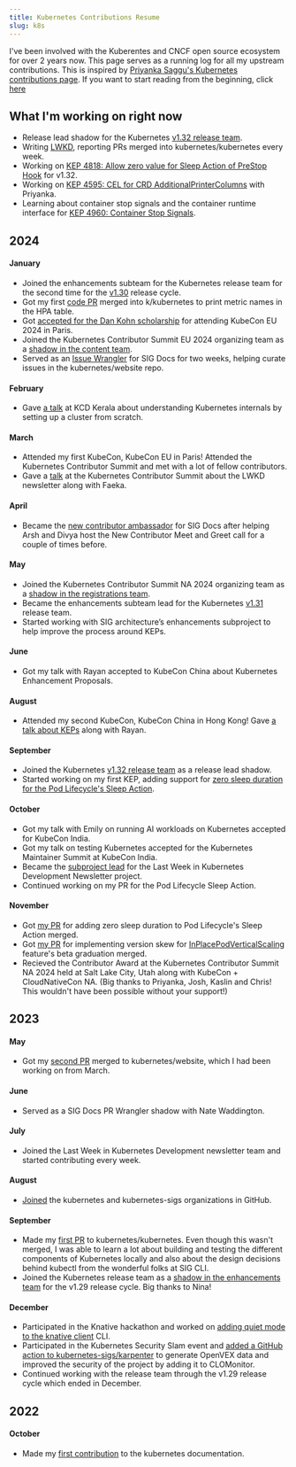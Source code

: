 ```yaml
---
title: Kubernetes Contributions Resume
slug: k8s
---
```


I've been involved with the Kuberentes and CNCF open source ecosystem for over 2 years now. This page serves as a running log for all my upstream contributions. This is inspired by [Priyanka Saggu's Kubernetes contributions page](https://www.psaggu.com/kubernetes.html). If you want to start reading from the beginning, click [here](#2022)

## What I'm working on right now

- Release lead shadow for the Kubernetes [v1.32 release team](https://github.com/kubernetes/sig-release/blob/master/releases/release-1.32/release-team.md).
- Writing [LWKD](https://lwkd.info), reporting PRs merged into kubernetes/kubernetes every week.
- Working on [KEP 4818: Allow zero value for Sleep Action of PreStop Hook](https://github.com/kubernetes/enhancements/issues/4818) for v1.32.
- Working on [KEP 4595: CEL for CRD AdditionalPrinterColumns](https://github.com/kubernetes/enhancements/issues/4595) with Priyanka.
- Learning about container stop signals and the container runtime interface for [KEP 4960: Container Stop Signals](https://github.com/kubernetes/enhancements/issues/4960).

## 2024

#### January

- Joined the enhancements subteam for the Kubernetes release team for the second time for the [v1.30](https://github.com/kubernetes/sig-release/blob/master/releases/release-1.30/release-team.md) release cycle.
- Got my first [code PR](https://github.com/kubernetes/kubernetes/pull/122804) merged into k/kubernetes to print metric names in the HPA table.
- Got [accepted for the Dan Kohn scholarship](https://x.com/sreeramvnkitesh/status/1752609678151000241) for attending KubeCon EU 2024 in Paris.
- Joined the Kubernetes Contributor Summit EU 2024 organizing team as a [shadow in the content team](https://github.com/kubernetes/community/issues/7611).
- Served as an [Issue Wrangler](https://github.com/kubernetes/website/wiki/Issue-Wranglers) for SIG Docs for two weeks, helping curate issues in the kubernetes/website repo.

#### February

- Gave [a talk](https://www.youtube.com/watch?v=WLaW8Sc6FjU) at KCD Kerala about understanding Kubernetes internals by setting up a cluster from scratch.

#### March

- Attended my first KubeCon, KubeCon EU in Paris! Attended the Kubernetes Contributor Summit and met with a lot of fellow contributors.
- Gave a [talk](https://sched.co/1aOqg) at the Kubernetes Contributor Summit about the LWKD newsletter along with Faeka.

#### April

- Became the [new contributor ambassador](https://github.com/kubernetes/website/?tab=readme-ov-file#new-contributor-ambassadors) for SIG Docs after helping Arsh and Divya host the New Contributor Meet and Greet call for a couple of times before.

#### May

- Joined the Kubernetes Contributor Summit NA 2024 organizing team as a [shadow in the registrations team](https://github.com/kubernetes/community/issues/7854).
- Became the enhancements subteam lead for the Kubernetes [v1.31](https://github.com/kubernetes/sig-release/blob/master/releases/release-1.31/release-team.md) release team.
- Started working with SIG architecture’s enhancements subproject to help improve the process around KEPs.

#### June

- Got my talk with Rayan accepted to KubeCon China about Kubernetes Enhancement Proposals.

#### August

- Attended my second KubeCon, KubeCon China in Hong Kong! Gave [a talk about KEPs](https://kccncossaidevchn2024.sched.com/event/1eYZh?iframe=no) along with Rayan.

#### September

- Joined the Kubernetes [v1.32 release team](https://github.com/kubernetes/sig-release/blob/master/releases/release-1.32/release-team.md) as a release lead shadow.
- Started working on my first KEP, adding support for [zero sleep duration for the Pod Lifecycle's Sleep Action](https://github.com/kubernetes/enhancements/issues/4818).

#### October

- Got my talk with Emily on running AI workloads on Kubernetes accepted for KubeCon India.
- Got my talk on testing Kubernetes accepted for the Kubernetes Maintainer Summit at KubeCon India.
- Became the [subproject lead](https://github.com/kubernetes-sigs/lwkd/pull/447) for the Last Week in Kubernetes Development Newsletter project.
- Continued working on my PR for the Pod Lifecycle Sleep Action.

#### November

- Got [my PR](https://github.com/kubernetes/kubernetes/pull/127094) for adding zero sleep duration to Pod Lifecycle's Sleep Action merged.
- Got [my PR](https://github.com/kubernetes/kubernetes/pull/128186) for implementing version skew for [InPlacePodVerticalScaling](https://github.com/kubernetes/enhancements/issues/1287) feature's beta graduation merged.
- Recieved the Contributor Award at the Kubernetes Contributor Summit NA 2024 held at Salt Lake City, Utah along with KubeCon + CloudNativeCon NA. (Big thanks to Priyanka, Josh, Kaslin and Chris! This wouldn't have been possible without your support!)

## 2023

#### May

- Got my [second PR](https://github.com/kubernetes/website/pull/39742) merged to kubernetes/website, which I had been working on from March.

#### June

- Served as a SIG Docs PR Wrangler shadow with Nate Waddington.

#### July

- Joined the Last Week in Kubernetes Development newsletter team and started contributing every week.

#### August

- [Joined](https://github.com/kubernetes/org/issues/4426) the kubernetes and kubernetes-sigs organizations in GitHub.

#### September

- Made my [first PR](https://github.com/kubernetes/kubernetes/pull/120466) to kubernetes/kubernetes. Even though this wasn't merged, I was able to learn a lot about building and testing the different components of Kubernetes locally and also about the design decisions behind kubectl from the wonderful folks at SIG CLI.
- Joined the Kubernetes release team as a [shadow in the enhancements team](https://github.com/kubernetes/sig-release/blob/master/releases/release-1.29/release-team.md) for the v1.29 release cycle. Big thanks to Nina!

#### December

- Participated in the Knative hackathon and worked on [adding quiet mode to the knative client](https://github.com/knative/client/issues/1896) CLI.
- Participated in the Kubernetes Security Slam event and [added a GitHub action to kubernetes-sigs/karpenter](https://github.com/kubernetes-sigs/karpenter/pull/870) to generate OpenVEX data and improved the security of the project by adding it to CLOMonitor.
- Continued working with the release team through the v1.29 release cycle which ended in December.

## 2022

#### October

- Made my [first contribution](https://github.com/kubernetes/website/pull/37339) to the kubernetes documentation.

